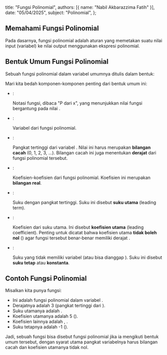   title: "Fungsi Polinomial",
  authors: [{ name: "Nabil Akbarazzima Fatih" }],
  date: "05/04/2025",
  subject: "Polinomial",
};

## Memahami Fungsi Polinomial

Pada dasarnya, fungsi polinomial adalah aturan yang memetakan suatu nilai input (variabel) ke nilai output menggunakan ekspresi polinomial.

## Bentuk Umum Fungsi Polinomial

Sebuah fungsi polinomial dalam variabel <InlineMath math="x" /> umumnya ditulis dalam bentuk:

<BlockMath math="P(x) = a_n x^n + a_{n-1} x^{n-1} + a_{n-2} x^{n-2} + \dots + a_1 x + a_0" />

Mari kita bedah komponen-komponen penting dari bentuk umum ini:

- **<InlineMath math="P(x)" />**:

  Notasi fungsi, dibaca "P dari x", yang menunjukkan nilai fungsi bergantung pada nilai <InlineMath math="x" />.

- **<InlineMath math="x" />**:

  Variabel dari fungsi polinomial.

- **<InlineMath math="n" />**:

  Pangkat tertinggi dari variabel <InlineMath math="x" />. Nilai <InlineMath math="n" /> ini harus merupakan **bilangan cacah** (0, 1, 2, 3, ...). Bilangan cacah <InlineMath math="n" /> ini juga menentukan **derajat** dari fungsi polinomial tersebut.

- **<InlineMath math="a_n, a_{n-1}, \dots, a_1, a_0" />**:

  Koefisien-koefisien dari fungsi polinomial. Koefisien ini merupakan **bilangan real**.

- **<InlineMath math="a_n x^n" />**:

  Suku dengan pangkat tertinggi. Suku ini disebut **suku utama** (leading term).

- **<InlineMath math="a_n" />**:

  Koefisien dari suku utama. Ini disebut **koefisien utama** (leading coefficient). Penting untuk dicatat bahwa koefisien utama <InlineMath math="a_n" /> **tidak boleh nol** (<InlineMath math="a_n \neq 0" />) agar fungsi tersebut benar-benar memiliki derajat <InlineMath math="n" />.

- **<InlineMath math="a_0" />**:

  Suku yang tidak memiliki variabel <InlineMath math="x" /> (atau bisa dianggap <InlineMath math="a_0 x^0" />). Suku ini disebut **suku tetap** atau **konstanta**.

## Contoh Fungsi Polinomial

Misalkan kita punya fungsi: <InlineMath math="f(x) = 5x^3 - 2x^2 + 7x - 1" />

- Ini adalah fungsi polinomial dalam variabel <InlineMath math="x" />.
- Derajatnya adalah 3 (pangkat tertinggi dari <InlineMath math="x" />).
- Suku utamanya adalah <InlineMath math="5x^3" />.
- Koefisien utamanya adalah 5 (<InlineMath math="a_3 = 5" />).
- Koefisien lainnya adalah <InlineMath math="a_2 = -2" />, <InlineMath math="a_1 = 7" />.
- Suku tetapnya adalah -1 (<InlineMath math="a_0 = -1" />).

Jadi, sebuah fungsi bisa disebut fungsi polinomial jika ia mengikuti bentuk umum tersebut, dengan syarat utama pangkat variabelnya harus bilangan cacah dan koefisien utamanya tidak nol.
